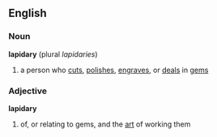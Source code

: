 ==English==
===Noun===
{{wikipedia}}
'''lapidary'''  (plural ''lapidaries'')
# a person who [[cut]]s, [[polish]]es, [[engrave]]s, or [[deal]]s in [[gem]]s
===Adjective===
'''lapidary'''
# of, or relating to gems, and the [[art]] of working them